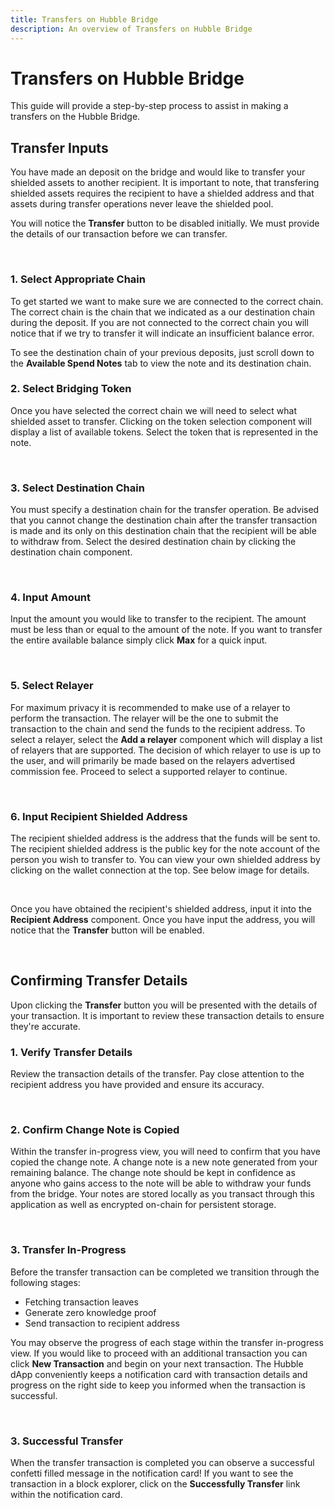 ```yaml
---
title: Transfers on Hubble Bridge
description: An overview of Transfers on Hubble Bridge
---
```



# Transfers on Hubble Bridge

This guide will provide a step-by-step process to assist in making a transfers on the Hubble Bridge.

## Transfer Inputs

You have made an deposit on the bridge and would like to transfer your shielded assets to another recipient. It is important to note, that
transfering shielded assets requires the recipient to have a shielded address and that assets during transfer operations never leave the shielded
pool.

You will notice the **Transfer** button to be disabled initially. We must provide the details of our transaction
before we can transfer.

<br />
<Transfer />

### **1. Select Appropriate Chain**

To get started we want to make sure we are connected to the correct chain. The correct chain is the chain that we
indicated as a our destination chain during the deposit. If you are not connected to the correct chain you will
notice that if we try to transfer it will indicate an insufficient balance error.

To see the destination chain of your previous deposits, just scroll down to the **Available Spend Notes** tab to view the
note and its destination chain.

### **2. Select Bridging Token**

Once you have selected the correct chain we will need to select what shielded asset to transfer. Clicking
on the token selection component will display a list of available tokens. Select the token that is represented in the note.

<TransferToken />
<br />

### **3. Select Destination Chain**

You must specify a destination chain for the transfer operation. Be advised that you cannot change the destination chain
after the transfer transaction is made and its only on this destination chain that the recipient will be able to withdraw from. Select
the desired destination chain by clicking the destination chain component.

<br />
<TransferDestination />

### **4. Input Amount**

Input the amount you would like to transfer to the recipient. The amount must be less than or equal to the amount of the note.
If you want to transfer the entire available balance simply click **Max** for a quick input.

<br />
<TransferAmount />

### **5. Select Relayer**

For maximum privacy it is recommended to make use of a relayer to perform the transaction. The relayer will be the one to submit the transaction to the chain and send the funds to the recipient address.
To select a relayer, select the **Add a relayer** component which will display a list of relayers that are supported. The decision of which relayer to use is up to the user, and will primarily be
made based on the relayers advertised commission fee. Proceed to select a supported relayer to continue.

<br />
<TransferRelayer />

### **6. Input Recipient Shielded Address**

The recipient shielded address is the address that the funds will be sent to. The recipient shielded address is the public key for the note account of the person you wish to transfer to. You can view
your own shielded address by clicking on the wallet connection at the top. See below image for details.

<br />
<TransferAddress />

Once you have obtained the recipient's shielded address, input it into the **Recipient Address** component. Once you have input the address, you will notice that the **Transfer** button will be enabled.

<br />
<TransferRecipient />

## Confirming Transfer Details

Upon clicking the **Transfer** button you will be presented with the details of your transaction. It is important to
review these transaction details to ensure they're accurate.

### **1. Verify Transfer Details**

Review the transaction details of the transfer. Pay close attention to the recipient address you have provided and ensure its accuracy.

<br />
<TransferConfirm />

### **2. Confirm Change Note is Copied**

Within the transfer in-progress view, you will need to confirm that you have copied the change note. A change note is a new note generated from your remaining balance. The change note should
be kept in confidence as anyone who gains access to the note will be able to withdraw your funds from the
bridge. Your notes are stored locally as you transact through this application as well as encrypted on-chain for persistent storage.

<br />

<TransferChangeNoteCopied />

### **3. Transfer In-Progress**

Before the transfer transaction can be completed we transition through the following stages:

- Fetching transaction leaves
- Generate zero knowledge proof
- Send transaction to recipient address

You may observe the progress of each stage within the transfer in-progress view. If you would like to proceed with
an additional transaction you can click **New Transaction** and begin on your next transaction. The Hubble dApp
conveniently keeps a notification card with transaction details and progress on the right side to keep you informed
when the transaction is successful.

<br />

<TransferInprogress />

### **3. Successful Transfer**

When the transfer transaction is completed you can observe a successful confetti filled message in the notification card!
If you want to see the transaction in a block explorer, click on the **Successfully Transfer** link within the
notification card.

<br />

<TransferSuccess />

